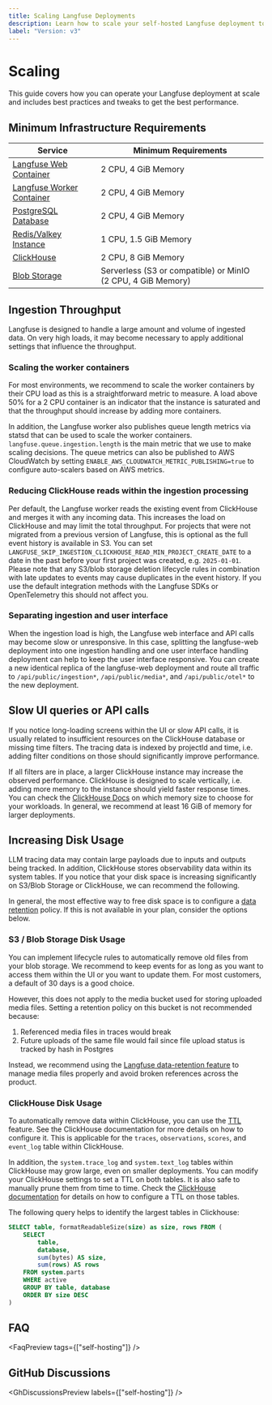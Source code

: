 ```yaml
---
title: Scaling Langfuse Deployments
description: Learn how to scale your self-hosted Langfuse deployment to handle more traffic and data.
label: "Version: v3"
---
```


# Scaling

This guide covers how you can operate your Langfuse deployment at scale and includes best practices and tweaks to get the best performance.

## Minimum Infrastructure Requirements

| Service                                                              | Minimum Requirements                                         |
|----------------------------------------------------------------------|--------------------------------------------------------------|
| [Langfuse Web Container](/self-hosting/infrastructure/containers)    | 2 CPU, 4 GiB Memory                                          |
| [Langfuse Worker Container](/self-hosting/infrastructure/containers) | 2 CPU, 4 GiB Memory                                          |
| [PostgreSQL Database](/self-hosting/infrastructure/postgres)         | 2 CPU, 4 GiB Memory                                          |
| [Redis/Valkey Instance](/self-hosting/infrastructure/cache)          | 1 CPU, 1.5 GiB Memory                                        |
| [ClickHouse](/self-hosting/infrastructure/clickhouse)                | 2 CPU, 8 GiB Memory                                          |
| [Blob Storage](/self-hosting/infrastructure/blobstorage)             | Serverless (S3 or compatible) or MinIO (2 CPU, 4 GiB Memory) |

## Ingestion Throughput

Langfuse is designed to handle a large amount and volume of ingested data.
On very high loads, it may become necessary to apply additional settings that influence the throughput.

### Scaling the worker containers

For most environments, we recommend to scale the worker containers by their CPU load as this is a straightforward metric to measure.
A load above 50% for a 2 CPU container is an indicator that the instance is saturated and that the throughput should increase by adding more containers.

In addition, the Langfuse worker also publishes queue length metrics via statsd that can be used to scale the worker containers.
`langfuse.queue.ingestion.length` is the main metric that we use to make scaling decisions.
The queue metrics can also be published to AWS CloudWatch by setting `ENABLE_AWS_CLOUDWATCH_METRIC_PUBLISHING=true` to configure auto-scalers based on AWS metrics.

### Reducing ClickHouse reads within the ingestion processing

Per default, the Langfuse worker reads the existing event from ClickHouse and merges it with any incoming data.
This increases the load on ClickHouse and may limit the total throughput.
For projects that were not migrated from a previous version of Langfuse, this is optional as the full event history is available in S3.
You can set `LANGFUSE_SKIP_INGESTION_CLICKHOUSE_READ_MIN_PROJECT_CREATE_DATE` to a date in the past before your first project was created, e.g. `2025-01-01`.
Please note that any S3/blob storage deletion lifecycle rules in combination with late updates to events may cause duplicates in the event history.
If you use the default integration methods with the Langfuse SDKs or OpenTelemetry this should not affect you.

### Separating ingestion and user interface

When the ingestion load is high, the Langfuse web interface and API calls may become slow or unresponsive.
In this case, splitting the langfuse-web deployment into one ingestion handling and one user interface handling deployment can help to keep the user interface responsive.
You can create a new identical replica of the langfuse-web deployment and route all traffic to `/api/public/ingestion*`, `/api/public/media*`, and `/api/public/otel*` to the new deployment.

## Slow UI queries or API calls

If you notice long-loading screens within the UI or slow API calls, it is usually related to insufficient resources on the ClickHouse database or missing time filters.
The tracing data is indexed by projectId and time, i.e. adding filter conditions on those should significantly improve performance.

If all filters are in place, a larger ClickHouse instance may increase the observed performance.
ClickHouse is designed to scale vertically, i.e. adding more memory to the instance should yield faster response times.
You can check the [ClickHouse Docs](https://clickhouse.com/docs/operations/tips#using-less-than-16gb-of-ram) on which memory size to choose for your workloads.
In general, we recommend at least 16 GiB of memory for larger deployments.

## Increasing Disk Usage

LLM tracing data may contain large payloads due to inputs and outputs being tracked.
In addition, ClickHouse stores observability data within its system tables.
If you notice that your disk space is increasing significantly on S3/Blob Storage or ClickHouse, we can recommend the following.

In general, the most effective way to free disk space is to configure a [data retention](/docs/data-retention) policy.
If this is not available in your plan, consider the options below.

### S3 / Blob Storage Disk Usage

You can implement lifecycle rules to automatically remove old files from your blob storage.
We recommend to keep events for as long as you want to access them within the UI or you want to update them.
For most customers, a default of 30 days is a good choice.

However, this does not apply to the media bucket used for storing uploaded media files. Setting a retention policy on this bucket is not recommended because:

1. Referenced media files in traces would break
2. Future uploads of the same file would fail since file upload status is tracked by hash in Postgres

Instead, we recommend using the [Langfuse data-retention feature](/docs/data-retention) to manage media files properly and avoid broken references across the product.

### ClickHouse Disk Usage

To automatically remove data within ClickHouse, you can use the [TTL](https://clickhouse.com/docs/guides/developer/ttl) feature.
See the ClickHouse documentation for more details on how to configure it.
This is applicable for the `traces`, `observations`, `scores`, and `event_log` table within ClickHouse.

In addition, the `system.trace_log` and `system.text_log` tables within ClickHouse may grow large, even on smaller deployments.
You can modify your ClickHouse settings to set a TTL on both tables.
It is also safe to manually prune them from time to time.
Check the [ClickHouse documentation](https://clickhouse.com/docs/operations/server-configuration-parameters/settings#trace_log) for details on how to configure a TTL on those tables.

The following query helps to identify the largest tables in Clickhouse:

```sql
SELECT table, formatReadableSize(size) as size, rows FROM (
    SELECT
        table,
        database,
        sum(bytes) AS size,
        sum(rows) AS rows
    FROM system.parts
    WHERE active
    GROUP BY table, database
    ORDER BY size DESC
)
```

## FAQ


<FaqPreview tags={["self-hosting"]} />

## GitHub Discussions


<GhDiscussionsPreview labels={["self-hosting"]} />

